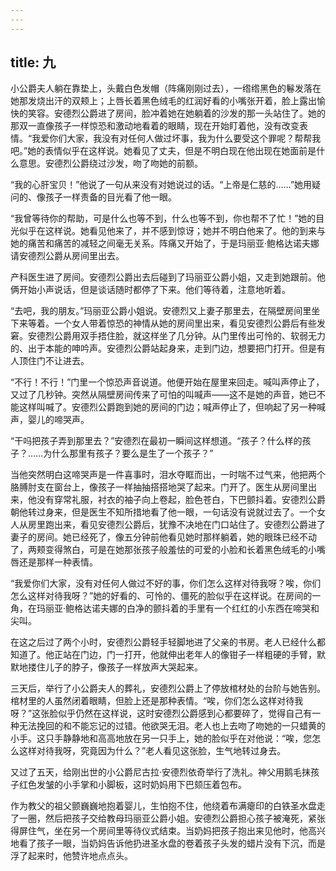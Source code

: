 ```yaml
---
---
---
```

title: 九
---




小公爵夫人躺在靠垫上，头戴白色发帽（阵痛刚刚过去），一绺绺黑色的鬈发落在她那发烧出汗的双颊上；上唇长着黑色绒毛的红润好看的小嘴张开着，脸上露出愉快的笑容。安德烈公爵进了房间，脸冲着她在她躺着的沙发的那一头站住了。她的那双一直像孩子一样惊恐和激动地看着的眼睛，现在开始盯着他，没有改变表情。“我爱你们大家，我没有对任何人做过坏事，我为什么要受这个罪呢？帮帮我吧。”她的表情似乎在这样说。她看见了丈夫，但是不明白现在他出现在她面前是什么意思。安德烈公爵绕过沙发，吻了吻她的前额。

“我的心肝宝贝！”他说了一句从来没有对她说过的话。“上帝是仁慈的……”她用疑问的、像孩子一样责备的目光看了他一眼。

“我曾等待你的帮助，可是什么也等不到，什么也等不到，你也帮不了忙！”她的目光似乎在这样说。她看见他来了，并不感到惊讶；她并不明白他来了。他的到来与她的痛苦和痛苦的减轻之间毫无关系。阵痛又开始了，于是玛丽亚·鲍格达诺夫娜请安德烈公爵从房间里出去。

产科医生进了房间。安德烈公爵出去后碰到了玛丽亚公爵小姐，又走到她跟前。他俩开始小声说话，但是谈话随时都停了下来。他们等待着，注意地听着。

“去吧，我的朋友。”玛丽亚公爵小姐说。安德烈又上妻子那里去，在隔壁房间里坐下来等着。一个女人带着惊恐的神情从她的房间里出来，看见安德烈公爵后有些发窘。安德烈公爵用双手捂住脸，就这样坐了几分钟。从门里传出可怜的、软弱无力的、出于本能的呻吟声。安德烈公爵站起身来，走到门边，想要把门打开。但是有人顶住门不让进去。

“不行！不行！”门里一个惊恐声音说道。他便开始在屋里来回走。喊叫声停止了，又过了几秒钟。突然从隔壁房间传来了可怕的叫喊声——这不是她的声音，她已不能这样叫喊了。安德烈公爵跑到她的房间的门边；喊声停止了，但响起了另一种喊声，婴儿的啼哭声。

“干吗把孩子弄到那里去？”安德烈在最初一瞬间这样想道。“孩子？什么样的孩子？……为什么那里有孩子？要么是生了一个孩子？”

当他突然明白这啼哭声是一件喜事时，泪水夺眶而出，一时喘不过气来，他把两个胳膊肘支在窗台上，像孩子一样抽抽搭搭地哭了起来。门开了。医生从房间里出来，他没有穿常礼服，衬衣的袖子向上卷起，脸色苍白，下巴颤抖着。安德烈公爵朝他转过身来，但是医生不知所措地看了他一眼，一句话没有说就过去了。一个女人从房里跑出来，看见安德烈公爵后，犹豫不决地在门口站住了。安德烈公爵进了妻子的房间。她已经死了，像五分钟前他看见她时那样躺着，她的眼珠已经不动了，两颊变得煞白，可是在她那张孩子般羞怯的可爱的小脸和长着黑色绒毛的小嘴唇还是那样一种表情。

“我爱你们大家，没有对任何人做过不好的事，你们怎么这样对待我呀？唉，你们怎么这样对待我呀？”她的好看的、可怜的、僵死的脸似乎在这样说。在房间的一角，在玛丽亚·鲍格达诺夫娜的白净的颤抖着的手里有一个红红的小东西在啼哭和尖叫。

在这之后过了两个小时，安德烈公爵轻手轻脚地进了父亲的书房。老人已经什么都知道了。他正站在门边，门一打开，他就伸出老年人的像钳子一样粗硬的手臂，默默地搂住儿子的脖子，像孩子一样放声大哭起来。

三天后，举行了小公爵夫人的葬礼，安德烈公爵上了停放棺材处的台阶与她告别。棺材里的人虽然闭着眼睛，但脸上还是那种表情。“唉，你们怎么这样对待我呀？”这张脸似乎仍然在这样说，这时安德烈公爵感到心都要碎了，觉得自己有一种无法挽回的和不能忘记的过错。他欲哭无泪。老人也上去吻了吻她的一只蜡黄的小手。这只手静静地和高高地放在另一只手上，她的脸似乎在对他说：“唉，您怎么这样对待我呀，究竟因为什么？”老人看见这张脸，生气地转过身去。

又过了五天，给刚出世的小公爵尼古拉·安德烈依奇举行了洗礼。神父用鹅毛抹孩子红色发皱的小手掌和小脚板，这时奶妈用下巴颏压着包布。

作为教父的祖父颤巍巍地抱着婴儿，生怕抱不住，他绕着布满瘪印的白铁圣水盘走了一圈，然后把孩子交给教母玛丽亚公爵小姐。安德烈公爵担心孩子被淹死，紧张得屏住气，坐在另一个房间里等待仪式结束。当奶妈把孩子抱出来见他时，他高兴地看了孩子一眼，当奶妈告诉他扔进圣水盘的卷着孩子头发的蜡片没有下沉，而是浮了起来时，他赞许地点点头。